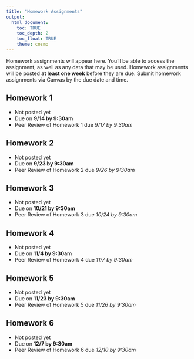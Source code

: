 ```yaml
---
title: "Homework Assignments"
output: 
  html_document:
    toc: TRUE
    toc_depth: 2
    toc_float: TRUE
    theme: cosmo
---
```


Homework assignments will appear here. You'll be able to access the assignment, as well as any data that may be used. Homework assignments will be posted **at least one week** before they are due. Submit homework assignments via Canvas by the due date and time.

## Homework 1
- Not posted yet
- Due on **9/14 by 9:30am**
- Peer Review of Homework 1 due *9/17 by 9:30am*

## Homework 2
- Not posted yet
- Due on **9/23 by 9:30am**
- Peer Review of Homework 2 due *9/26 by 9:30am*

## Homework 3
- Not posted yet
- Due on **10/21 by 9:30am**
- Peer Review of Homework 3 due *10/24 by 9:30am*

## Homework 4
- Not posted yet
- Due on **11/4 by 9:30am**
- Peer Review of Homework 4 due *11/7 by 9:30am*

## Homework 5
- Not posted yet
- Due on **11/23 by 9:30am**
- Peer Review of Homework 5 due *11/26 by 9:30am*

## Homework 6
- Not posted yet
- Due on **12/7 by 9:30am**
- Peer Review of Homework 6 due *12/10 by 9:30am*